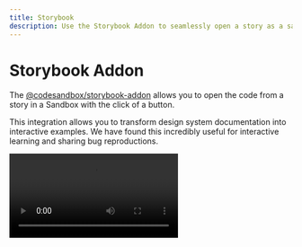 ```yaml
---
title: Storybook
description: Use the Storybook Addon to seamlessly open a story as a sandbox.
---
```



# Storybook Addon

The [@codesandbox/storybook-addon](https://github.com/codesandbox/storybook-addon) allows you to open the code from a story in a Sandbox with the click of a button. 

This integration allows you to transform design system documentation into interactive examples. We have found this incredibly useful for interactive learning and sharing bug reproductions.

<Video src="https://assets.codesandbox.io/videos/storybook-add-on.mp4" />

## Connecting Storybook to your workspace
All Sandboxes created from the Storybook addon will be created within the workspace that is listed in the [configuration](#configuration).

Anyone opening a Sandbox from the addon will need to be a part of the workspace in order to access the Sandbox. 
Luckily organization domains make it very easy for new users to join automatically. 

If a workspace has an organization domain, when a new user opens a Sandbox from a Storybook addon, they will be asked to join the workspace if they have an account with an email that matches the organization's domain. 

You can find a step-by-step guide for setting a domain on the [Organization](/learn/access/organizations#creating-an-organization) documentation.

## Configuration
```js
// .storybook/main.js

module.exports = {
  // ...
  addons: ['@codesandbox/storybook-addon'],
};

```

<details>
  <summary>Storybook configuration (required)</summary>

<br />

To run the addon, you'll need to configure it in your Storybook's `.storybook/preview.js` file.

```js
// .storybook/preview.js

const preview: Preview = {
  parameters: {
    codesandbox: {
      /**
       * @required
       * Workspace API key from codesandbox.io/t/permissions.
       * This sandbox is created inside the given workspace
       * and can be shared with team members.
       */
      apiToken: <api-token>,

      /**
       * @required
       * Dependencies list to be installed in the sandbox. 
       * 
       * @note You cannot use local modules or packages since
       * this story runs in an isolated environment (sandbox)
       * inside CodeSandbox. As such, the sandbox doesn't have
       * access to your file system.
       *
       * Example:
       */
      dependencies: {
        "@radix-ui/themes": "latest",
        "@myscope/mypackage": "1.0.0",
      },

      /**
       * @required
       * CodeSandbox will try to import all components by default from
       * the given package, in case `mapComponent` property is not provided.
       * 
       * This property is useful when your components imports are predictable 
       * and come from a single package and entry point. 
       */
      fallbackImport: "@radix-ui/themes",

      /**
       * @optional
       * All required providers to run the sandbox properly, 
       * such as themes, i18n, store, and so on.
       * 
       * @note Remember to use only the dependencies listed above. 
       * 
       * Example:
       */
      provider: `import { Theme } from "@radix-ui/themes";
        import '@radix-ui/themes/styles.css';

        export default ThemeProvider = ({ children }) => {
          return (
            <Theme>
              {children}
            </Theme>
          ) 
        }`,
    },
  },
};

export default preview;
```
</details>

<details>
  <summary>Story configuration (recommended)</summary>

```ts
import type { Meta, StoryObj } from "@storybook/react";

const meta: Meta<typeof Button> = {
  title: "Example/Button",
  component: Button,
  parameters: {
    codesandbox: {
     /**
       * To import all components used within each story in 
       * CodeSandbox, provide all necessary packages and modules.
       * 
       * Given the following story:
       * ```js
       * import Provider from "@myscope/mypackage";
       * import { Button } from "@radix-ui/themes";
       * import "@radix-ui/themes/styles.css";
       * ```
       * 
       * You need to map all imports to the following:
       */
      mapComponent: {
        // Example of default imports
        "@myscope/mypackage": "Provider",

        // Example of named functions
        "@radix-ui/themes": ["Button"],

        // Example of static imports
        "@radix-ui/themes/styles.css": true,
      },

      /**
       * @note You cannot use local modules or packages since
       * this story runs in an isolated environment (sandbox)
       * inside CodeSandbox. As such, the sandbox doesn't have
       * access to your file system.
       */
    },
  },
};
```

</details>

<br />

Make sure to provide the necessary values for [`apiToken`](https://codesandbox.io/t/permissions) and any additional dependencies or providers required for your specific setup.

For now, this addon only supports the [Component Story Format (CSF)](https://storybook.js.org/docs/api/csf) stories format.

### Additional Notes
- Ensure that you have proper permissions and access rights to the CodeSandbox workspace specified in the configuration.
- Verify the correctness of the dependencies and providers listed in the configuration to ensure the Sandbox runs smoothly.


